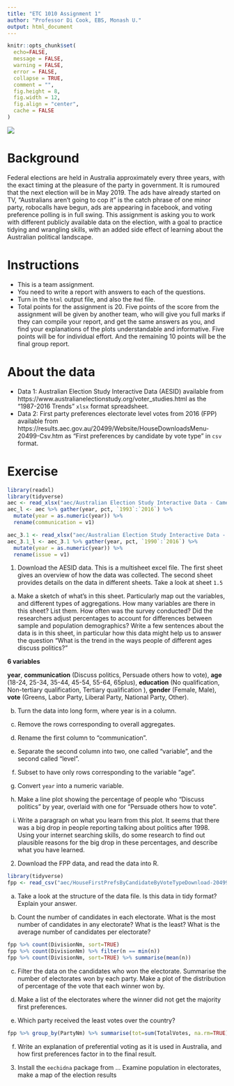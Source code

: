 ```yaml
---
title: "ETC 1010 Assignment 1"
author: "Professor Di Cook, EBS, Monash U."
output: html_document
---
```


```r
knitr::opts_chunk$set(
  echo=FALSE,
  message = FALSE,
  warning = FALSE,
  error = FALSE, 
  collapse = TRUE,
  comment = "",
  fig.height = 8,
  fig.width = 12,
  fig.align = "center",
  cache = FALSE
)
```

![](https://www.abc.net.au/news/image/6018818-3x2-940x627.jpg)

# Background

Federal elections are held in Australia approximately every three years, with the exact timing at the pleasure of the party in government. It is rumoured that the next election will be in May 2019. The ads have already started on TV, "Australians aren't going to cop it" is the catch phrase of one minor party, robocalls have begun, ads are appearing in facebook, and voting preference polling is in full swing. This assignment is asking you to work with different publicly available data on the election, with a goal to practice tidying and wrangling skills, with an added side effect of learning about the Australian political landscape.

# Instructions

- This is a team assignment. 
- You need to write a report with answers to each of the questions. 
- Turn in the `html` output file, and also the `Rmd` file. 
- Total points for the assignment is 20. Five points of the score from the assignment will be given by another team, who will give you full marks if they can compile your report, and get the same answers as you, and find your explanations of the plots understandable and informative. Five points will be for individual effort. And the remaining 10 points will be the final group report.

# About the data

- Data 1: Australian Election Study Interactive Data  (AESID) available from https://www.australianelectionstudy.org/voter_studies.html as the "1987-2016 Trends" `xlsx` format spreadsheet.
- Data 2: First party preferences electorate level votes from 2016 (FPP) available from https://results.aec.gov.au/20499/Website/HouseDownloadsMenu-20499-Csv.htm as "First preferences by candidate by vote type" in `csv` format. 

# Exercise


```r
library(readxl)
library(tidyverse)
aec <- read_xlsx("aec/Australian Election Study Interactive Data - Cameron and McAllister 2018.xlsx", sheet="1.5", col_names = c("v1", "v2", "1993", "1996","1998", "2001", "2004", "2007", "2010", "2013", "2016"), range="A3:K36")
aec_l <- aec %>% gather(year, pct, `1993`:`2016`) %>%   
  mutate(year = as.numeric(year)) %>%
  rename(communication = v1)

aec_3.1 <- read_xlsx("aec/Australian Election Study Interactive Data - Cameron and McAllister 2018.xlsx", sheet="3.1", col_names = c("v1", "v2", "1990", "1993", "1996","1998", "2001", "2004", "2007", "2010", "2013", "2016"), range="A3:L87")
aec_3.1_l <- aec_3.1 %>% gather(year, pct, `1990`:`2016`) %>%   
  mutate(year = as.numeric(year)) %>%
  rename(issue = v1)
```


1. Download the AESID data. This is a multisheet excel file. The first sheet gives an overview of how the data was collected. The second sheet provides details on the data in different sheets. Take a look at sheet `1.5` 

a. Make a sketch of what's in this sheet. Particularly map out the variables, and different types of aggregations. How many variables are there in this sheet? List them. How often was the survey conducted? Did the researchers adjust percentages to account for differences between sample and  population demographics? Write a few sentences about the data is in this sheet, in particular how this data might help us to answer the question "What is the trend in the ways people of different ages discuss politics?"

**6 variables**

**year**, **communication** (Discuss politics, Persuade others how to vote), **age** (18-24, 25-34, 35-44, 45-54, 55-64, 65plus), **education** (No qualification, Non-tertiary qualification, Tertiary qualification ), **gender** (Female, Male), **vote** (Greens, Labor Party, Liberal Party, National Party, Other). 

b. Turn the data into long form, where year is in a column. 

c. Remove the rows corresponding to overall aggregates.

d. Rename the first column to "communication".

e. Separate the second column into two, one called "variable", and the second called "level".

f. Subset to have only rows corresponding to the variable "age".

g. Convert `year` into a numeric variable.

h. Make a line plot showing the percentage of people who "Discuss politics" by year, overlaid with one for "Persuade others how to vote".

i. Write a paragraph on what you learn from this plot. It seems that there was a big drop in people reporting talking about politics after 1998. Using your internet searching skills, do some research to find out plausible reasons for the big drop in these percentages, and describe what you have learned.

2. Download the FPP data, and read the data into R.

```r
library(tidyverse)
fpp <- read_csv("aec/HouseFirstPrefsByCandidateByVoteTypeDownload-20499.csv", skip=1)
```

a. Take a look at the structure of the data file. Is this data in tidy format? Explain your answer.

b. Count the number of candidates in each electorate. What is the most number of candidates in any electorate? What is the least? What is the average number of candidates per electorate?

```r
fpp %>% count(DivisionNm, sort=TRUE)
fpp %>% count(DivisionNm) %>% filter(n == min(n))
fpp %>% count(DivisionNm, sort=TRUE) %>% summarise(mean(n))
```

c. Filter the data on the candidates who won the electorate. Summarise the number of electorates won by each party. Make a plot of the distribution of percentage of the vote that each winner won by.

d. Make a list of the electorates where the winner did not get the majority first preferences. 

e. Which party received the least votes over the country?

```r
fpp %>% group_by(PartyNm) %>% summarise(tot=sum(TotalVotes, na.rm=TRUE)) %>% arrange(tot)
```

f. Write an explanation of preferential voting as it is used in Australia, and how first preferences factor in to the final result. 


3. Install the `eechidna` package from ... Examine population in electorates, make a map of the election results

<!--
2. Subset the data accordingly, and make a line plot of the percentage of people who "Discuss politics" by year. (Hint: `year` needs to be converted to a numeric variable.)

```r
aec_l %>% filter(is.na(v2)) %>% 
  select(-v2) %>%
  ggplot(aes(x=year, y=pct, colour=communication)) + 
  geom_point() +
  geom_line() + 
  scale_colour_brewer("", palette="Dark2") +
  ylab("Percentage") + 
  scale_x_continuous("", breaks=seq(1993, 2016, 2), 
    labels=c("93", "95", "97", "99", "01", "03", "05", "07", "09", "11", "13", "15")) +
  theme(legend.position="bottom")
```

3. Gender and communication

```r
aec_l %>% filter(!is.na(v2)) %>% 
  separate(v2, c("var", "level"), extra="merge") %>%
  filter(var == "Gender") %>%
  ggplot(aes(x=year, y=pct, colour=level)) +
    geom_point() +
    geom_line() + 
    facet_wrap(~communication) +
    scale_colour_brewer("", palette="Dark2") +
    ylab("Percentage") + 
    scale_x_continuous("", breaks=seq(1993, 2016, 2), 
       labels=c("93", "95", "97", "99", "01", "03", "05", "07", "09", "11", "13", "15")) +
  theme(legend.position="bottom")
```

4. Age and communication

```r
aec_l %>% filter(!is.na(v2)) %>% 
  separate(v2, c("var", "level"), extra="merge") %>%
  filter(var == "Age") %>%
  ggplot(aes(x=year, y=pct, colour=level)) +
    geom_point() +
    geom_line() + 
    facet_wrap(~communication) +
    scale_colour_brewer("", palette="Dark2") +
    ylab("Percentage") + 
    scale_x_continuous("", breaks=seq(1993, 2016, 2), 
       labels=c("93", "95", "97", "99", "01", "03", "05", "07", "09", "11", "13", "15")) +
  theme(legend.position="bottom")
```

5. Vote and communication

```r
aec_l %>% filter(!is.na(v2)) %>% 
  separate(v2, c("var", "level"), extra="merge") %>%
  filter(var == "Vote") %>%
  ggplot(aes(x=year, y=pct, colour=level)) +
    geom_point() +
    geom_line() + 
    facet_wrap(~communication) +
    scale_colour_brewer("", palette="Dark2") +
    ylab("Percentage") + 
    scale_x_continuous("", breaks=seq(1993, 2016, 2), 
       labels=c("93", "95", "97", "99", "01", "03", "05", "07", "09", "11", "13", "15")) +
  theme(legend.position="bottom")
```


6. Issue and party

```r
aec_3.1_l %>% filter(is.na(v2)) %>% 
  select(-v2) %>%
  ggplot(aes(x=year, y=pct, colour=issue)) + 
  geom_point() +
  geom_line() + 
  scale_colour_brewer("", palette="Dark2") +
  ylab("Percentage") + 
  scale_x_continuous("", breaks=seq(1989, 2016, 2), 
    labels=c("89", "91", "93", "95", "97", "99", "01", "03", "05", "07", "09", "11", "13", "15")) +
  theme(legend.position="bottom")
```

```r
aec_3.1_l %>% filter(!is.na(v2)) %>% 
  separate(v2, c("var", "level"), extra="merge") %>%
  filter(var == "Vote") %>%
  ggplot(aes(x=year, y=pct, colour=level)) +
    geom_point() +
    geom_line() + 
    facet_wrap(~issue) +
    scale_colour_brewer("", palette="Dark2") +
    ylab("Percentage") + 
    scale_x_continuous("", breaks=seq(1993, 2016, 2), 
       labels=c("93", "95", "97", "99", "01", "03", "05", "07", "09", "11", "13", "15")) +
  theme(legend.position="bottom")
```



2. Combine the data from the three different census periods

3. Aggregate the counts across sex, and age, and compute the totals across educ, for each census. Plot these totals against the census year, using a line connecting values for each educ group. Write a couple of paragraphs about what you learn.

4. Subset the data to age group 25-29. Make a plot of educ counts by census year, facetted by sex. Write a couple of paragraphs about what you learn.

5. Subset the data to age groups, 15-19, 20-24, 25-29, 30-34. Make a plot of educ counts by census year, facetted by age group and sex. Write a couple of paragraphs about what you learn.

-->
